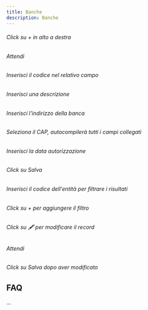 ```yaml
---
title: Banche
description: Banche
---
```

###### Click su + in alto a destra

###### Attendi

###### Inserisci il codice nel relativo campo

###### Inserisci una descrizione

###### Inserisci l'indirizzo della banca

###### Seleziona il CAP, autocompilerà tutti i campi collegati

###### Inserisci la data autorizzazione

###### Click su Salva

###### Inserisci il codice dell'entità per filtrare i risultati

###### Click su + per aggiungere il filtro

###### Click su 🖋️ per modificare il record

###### Attendi

###### Click su Salva dopo aver modificato

FAQ
---

...